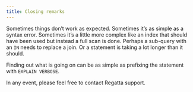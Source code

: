 ---
title: Closing remarks
---

Sometimes things don’t work as expected. Sometimes it’s as simple as a syntax error. Sometimes it’s a little more complex like an index that should have been used but instead a full scan is done. Perhaps a sub-query with an `IN` needs to replace a join. Or a statement is taking a lot longer than it should.

Finding out what is going on can be as simple as prefixing the statement with `EXPLAIN VERBOSE`.

In any event, please feel free to contact Regatta support.
